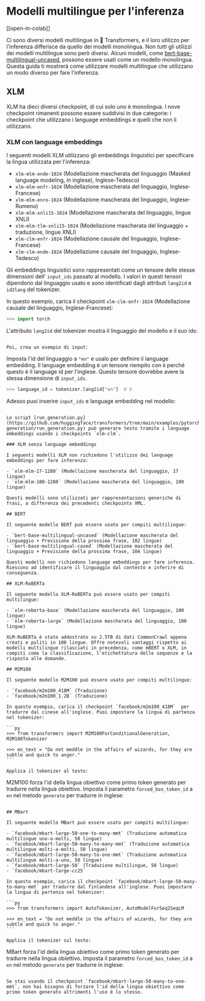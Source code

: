 <!--Copyright 2022 The HuggingFace Team. All rights reserved.

Licensed under the Apache License, Version 2.0 (the "License"); you may not use this file except in compliance with
the License. You may obtain a copy of the License at

http://www.apache.org/licenses/LICENSE-2.0

Unless required by applicable law or agreed to in writing, software distributed under the License is distributed on
an "AS IS" BASIS, WITHOUT WARRANTIES OR CONDITIONS OF ANY KIND, either express or implied. See the License for the
specific language governing permissions and limitations under the License.
-->

# Modelli multilingue per l'inferenza

[[open-in-colab]]

Ci sono diversi modelli multilingue in 🤗 Transformers, e il loro utilizzo per l'inferenza differisce da quello dei modelli monolingua. Non *tutti* gli utilizzi dei modelli multilingue sono però diversi. Alcuni modelli, come [bert-base-multilingual-uncased](https://huggingface.co/bert-base-multilingual-uncased), possono essere usati come un modello monolingua. Questa guida ti mostrerà come utilizzare modelli multilingue che utilizzano un modo diverso per fare l'inferenza.

## XLM

XLM ha dieci diversi checkpoint, di cui solo uno è monolingua. I nove checkpoint rimanenti possono essere suddivisi in due categorie: i checkpoint che utilizzano i language embeddings e quelli che non li utilizzano.

### XLM con language embeddings

I seguenti modelli XLM utilizzano gli embeddings linguistici per specificare la lingua utilizzata per l'inferenza:

- `xlm-mlm-ende-1024` (Modellazione mascherata del linguaggio (Masked language modeling, in inglese), Inglese-Tedesco)
- `xlm-mlm-enfr-1024` (Modellazione mascherata del linguaggio, Inglese-Francese)
- `xlm-mlm-enro-1024` (Modellazione mascherata del linguaggio, Inglese-Rumeno)
- `xlm-mlm-xnli15-1024` (Modellazione mascherata del linguaggio, lingue XNLI)
- `xlm-mlm-tlm-xnli15-1024` (Modellazione mascherata del linguaggio + traduzione, lingue XNLI)
- `xlm-clm-enfr-1024` (Modellazione causale del linguaggio, Inglese-Francese)
- `xlm-clm-ende-1024` (Modellazione causale del linguaggio, Inglese-Tedesco)

Gli embeddings linguistici sono rappresentati come un tensore delle stesse dimensioni dell' `input_ids` passato al modello. I valori in questi tensori dipendono dal linguaggio usato e sono identificati dagli attributi `lang2id` e `id2lang` del tokenizer.

In questo esempio, carica il checkpoint `xlm-clm-enfr-1024` (Modellazione causale del linguaggio, Inglese-Francese):

```py
>>> import torch
```

L'attributo `lang2id` del tokenizer mostra il linguaggio del modello e il suo ids:

``````

Poi, crea un esempio di input:

``````

Imposta l'id del linguaggio a `"en"` e usalo per definire il language embedding. Il language embedding è un tensore riempito con `0` perché questo è il language id per l'inglese. Questo tensore dovrebbe avere la stessa dimensione di `input_ids`.

```py
>>> language_id = tokenizer.lang2id["en"]  # 0
```

Adesso puoi inserire `input_ids` e language embedding nel modello:

``````

Lo script [run_generation.py](https://github.com/huggingface/transformers/tree/main/examples/pytorch/text-generation/run_generation.py) può generare testo tramite i language embeddings usando i checkpoints `xlm-clm`.

### XLM senza language embeddings

I seguenti modelli XLM non richiedono l'utilizzo dei language embeddings per fare inferenza:

- `xlm-mlm-17-1280` (Modellazione mascherata del linguaggio, 17 lingue)
- `xlm-mlm-100-1280` (Modellazione mascherata del linguaggio, 100 lingue)

Questi modelli sono utilizzati per rappresentazioni generiche di frasi, a differenza dei precedenti checkpoints XML.

## BERT

Il seguente modello BERT può essere usato per compiti multilingue:

- `bert-base-multilingual-uncased` (Modellazione mascherata del linguaggio + Previsione della prossima frase, 102 lingue)
- `bert-base-multilingual-cased` (Modellazione mascherata del linguaggio + Previsione della prossima frase, 104 lingue)

Questi modelli non richiedono language embeddings per fare inferenza. Riescono ad identificare il linguaggio dal contesto e inferire di conseguenza.

## XLM-RoBERTa

Il seguente modello XLM-RoBERTa può essere usato per compiti multilingue:

- `xlm-roberta-base` (Modellazione mascherata del linguaggio, 100 lingue)
- `xlm-roberta-large` (Modellazione mascherata del linguaggio, 100 lingue)

XLM-RoBERTa è stato addestrato su 2.5TB di dati CommonCrawl appena creati e puliti in 100 lingue. Offre notevoli vantaggi rispetto ai modelli multilingue rilasciati in precedenza, come mBERT o XLM, in compiti come la classificazione, l'etichettatura delle sequenze e la risposta alle domande.

## M2M100

Il seguente modello M2M100 può essere usato per compiti multilingue:

- `facebook/m2m100_418M` (Traduzione)
- `facebook/m2m100_1.2B` (Traduzione)

In questo esempio, carica il checkpoint `facebook/m2m100_418M`  per tradurre dal cinese all'inglese. Puoi impostare la lingua di partenza nel tokenizer:

```py
>>> from transformers import M2M100ForConditionalGeneration, M2M100Tokenizer

>>> en_text = "Do not meddle in the affairs of wizards, for they are subtle and quick to anger."
```

Applica il tokenizer al testo:

``````

M2M100 forza l'id della lingua obiettivo come primo token generato per tradurre nella lingua obiettivo. Imposta il parametro `forced_bos_token_id` a `en` nel metodo `generate` per tradurre in inglese:

``````

## MBart

Il seguente modello MBart può essere usato per compiti multilingue:

- `facebook/mbart-large-50-one-to-many-mmt` (Traduzione automatica multilingue uno-a-molti, 50 lingue)
- `facebook/mbart-large-50-many-to-many-mmt` (Traduzione automatica multilingue molti-a-molti, 50 lingue)
- `facebook/mbart-large-50-many-to-one-mmt` (Traduzione automatica multilingue molti-a-uno, 50 lingue)
- `facebook/mbart-large-50` (Traduzione multilingue, 50 lingue)
- `facebook/mbart-large-cc25`

In questo esempio, carica il checkpoint `facebook/mbart-large-50-many-to-many-mmt` per tradurre dal finlandese all'inglese. Puoi impostare la lingua di partenza nel tokenizer:

```py
>>> from transformers import AutoTokenizer, AutoModelForSeq2SeqLM

>>> en_text = "Do not meddle in the affairs of wizards, for they are subtle and quick to anger."
```

Applica il tokenizer sul testo:

``````

MBart forza l'id della lingua obiettivo come primo token generato per tradurre nella lingua obiettivo. Imposta il parametro `forced_bos_token_id` a `en` nel metodo `generate` per tradurre in inglese:

``````

Se stai usando il checkpoint `facebook/mbart-large-50-many-to-one-mmt`, non hai bisogno di forzare l'id della lingua obiettivo come primo token generato altrimenti l'uso è lo stesso.